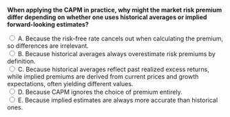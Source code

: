 ::: {.question-block}

<form onsubmit="event.preventDefault(); checkAnswer('module4_mcq_q89')" data-correct-answer="C">
  <strong style="display: block;">
  When applying the CAPM in practice, why might the market risk premium differ depending on whether one uses historical averages or implied forward-looking estimates?
  </strong>

  <label><input type="radio" name="module4_mcq_q89" value="A"> A. Because the risk-free rate cancels out when calculating the premium, so differences are irrelevant.</label><br>
  <label><input type="radio" name="module4_mcq_q89" value="B"> B. Because historical averages always overestimate risk premiums by definition.</label><br>
  <label><input type="radio" name="module4_mcq_q89" value="C"> C. Because historical averages reflect past realized excess returns, while implied premiums are derived from current prices and growth expectations, often yielding different values.</label><br>
  <label><input type="radio" name="module4_mcq_q89" value="D"> D. Because CAPM ignores the choice of premium entirely.</label><br>
  <label><input type="radio" name="module4_mcq_q89" value="E"> E. Because implied estimates are always more accurate than historical ones.</label><br>
</form>

<div id="feedback-module4_mcq_q89" class="feedback" data-status="" style="display:none;">
✅ Correct: C. Historical risk premiums look backward at realized returns, while implied premiums incorporate forward-looking expectations. The choice can significantly affect CAPM estimates.
</div>

:::
